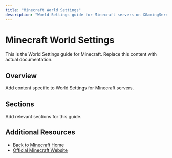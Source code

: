 ```yaml
---
title: "Minecraft World Settings"
description: "World Settings guide for Minecraft servers on XGamingServer"
---
```


# Minecraft World Settings

This is the World Settings guide for Minecraft. Replace this content with actual documentation.

## Overview

Add content specific to World Settings for Minecraft servers.

## Sections

Add relevant sections for this guide.

## Additional Resources

- [Back to Minecraft Home](./index)
- [Official Minecraft Website](https://example.com)
